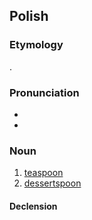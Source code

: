 {{also|łyżeczką}}
==Polish==

===Etymology===
{{diminutive of|łyżka|lang=pl}}.

===Pronunciation===
* {{pl-IPA}}
* {{audio|Pl-łyżeczka.ogg|audio|lang=pl}}

===Noun===
{{pl-noun|f}}

# [[teaspoon]]
# [[dessertspoon]]

====Declension====
{{pl-decl-noun-f}}